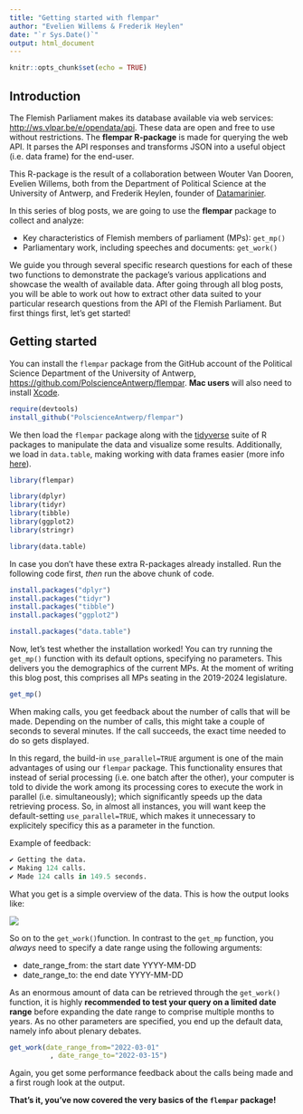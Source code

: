 ```yaml
---
title: "Getting started with flempar"
author: "Evelien Willems & Frederik Heylen"
date: "`r Sys.Date()`"
output: html_document
---
```


```r
knitr::opts_chunk$set(echo = TRUE)
```

## Introduction

The Flemish Parliament makes its database available via web services: <http://ws.vlpar.be/e/opendata/api>. These data are open and free to use without restrictions. The **flempar R-package** is made for querying the web API. It parses the API responses and transforms JSON into a useful object (i.e. data frame) for the end-user.

This R-package is the result of a collaboration between Wouter Van Dooren, Evelien Willems, both from the Department of Political Science at the University of Antwerp, and Frederik Heylen, founder of [Datamarinier](https://datamarinier.be/).

In this series of blog posts, we are going to use the **flempar** package to collect and analyze:

* Key characteristics of Flemish members of parliament (MPs): `get_mp()`
* Parliamentary work, including speeches and documents: `get_work()`

We guide you through several specific research questions for each of these two functions to demonstrate the package's various applications and showcase the wealth of available data. After going through all blog posts, you will be able to work out how to extract other data suited to your particular research questions from the API of the Flemish Parliament. But first things first, let's get started!

## Getting started

You can install the `flempar` package from the GitHub account of the Political Science Department of the University of Antwerp, <https://github.com/PolscienceAntwerp/flempar>. **Mac users** will also need to install [Xcode](https://apps.apple.com/be/app/xcode/id497799835?mt=12). 

```r
require(devtools) 
install_github("PolscienceAntwerp/flempar") 
```

We then load the `flempar` package along with the [tidyverse](https://www.tidyverse.org/packages/) suite of R packages to manipulate the data and visualize some results. Additionally, we load in `data.table`, making working with data frames easier (more info [here](https://cran.r-project.org/web/packages/data.table/vignettes/datatable-intro.html)). 

```r
library(flempar)

library(dplyr) 
library(tidyr) 
library(tibble) 
library(ggplot2) 
library(stringr)

library(data.table)
```

In case you don't have these extra R-packages already installed. Run the following code first, *then* run the above chunk of code.

```r
install.packages("dplyr") 
install.packages("tidyr") 
install.packages("tibble") 
install.packages("ggplot2") 

install.packages("data.table")
```

Now, let's test whether the installation worked! You can try running the `get_mp()` function with its default options, specifying no parameters. This delivers you the demographics of the current MPs. At the moment of writing this blog post, this comprises all MPs seating in the 2019-2024 legislature.

```r
get_mp()
```

When making calls, you get feedback about the number of calls that will be made. Depending on the number of calls, this might take a couple of seconds to several minutes. If the call succeeds, the exact time needed to do so gets displayed.

In this regard, the build-in `use_parallel=TRUE` argument is one of the main advantages of using our `flempar` package. This functionality ensures that instead of serial processing (i.e. one batch after the other), your computer is told to divide the work among its processing cores to execute the work in parallel (i.e. simultaneously); which significantly speeds up the data retrieving process. So, in almost all instances, you will want keep the default-setting `use_parallel=TRUE`, which makes it unnecessary to explicitely specificy this as a parameter in the function.

Example of feedback:

```r
✔ Getting the data.
✔ Making 124 calls.
✔ Made 124 calls in 149.5 seconds.  
```

What you get is a simple overview of the data. This is how the output looks like:

![](Markdown images/DefaultOutput_get_mp.png) 

So on to the `get_work()`function. In contrast to the `get_mp` function, you *always* need to specify a date range using the following arguments:

* date_range_from: the start date YYYY-MM-DD
* date_range_to: the end date YYYY-MM-DD

As an enormous amount of data can be retrieved through the `get_work()` function, it is highly **recommended to test your query on a limited date range** before expanding the date range to comprise multiple months to years. As no other parameters are specified, you end up the default data, namely info about plenary debates. 

```r
get_work(date_range_from="2022-03-01"
          , date_range_to="2022-03-15")
```
Again, you get some performance feedback about the calls being made and a first rough look at the output.

**That's it, you've now covered the very basics of the `flempar` package!**

$~~~~~~~~~~~$
$~~~~~~~~~~~$
$~~~~~~~~~~~$



